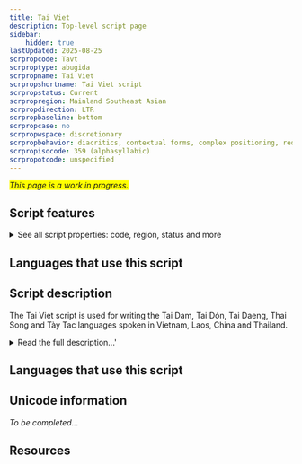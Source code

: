 ```yaml
---
title: Tai Viet
description: Top-level script page
sidebar:
    hidden: true
lastUpdated: 2025-08-25
scrpropcode: Tavt
scrproptype: abugida
scrpropname: Tai Viet
scrpropshortname: Tai Viet script
scrpropstatus: Current
scrpropregion: Mainland Southeast Asian
scrpropdirection: LTR
scrpropbaseline: bottom
scrpropcase: no
scrpropwspace: discretionary
scrpropbehavior: diacritics, contextual forms, complex positioning, reordering, split graphs, required ligatures
scrpropisocode: 359 (alphasyllabic)
scrpropotcode: unspecified
---
```


<span style='background-color:yellow'>_This page is a work in progress._</span>


## Script features

<details>
<summary> See all script properties: code, region, status and more</summary>
<ScriptInfo />
</details>

## Languages that use this script

<WsList script='Tavt' wsMax='5' />

## Script description

The Tai Viet script is used for writing the Tai Dam, Tai Dón, Tai Daeng, Thai Song and Tày Tac languages spoken in Vietnam, Laos, China and Thailand.

<details>
<summary>Read the full description...'</summary>Speakers of these languages are also found in the United States, Australia and France. There is significant variation in the orthographic conventions of the Tai languages, as well as in their phonologies, which in turn impacts the orthography. However, a unified, standardized version of the script, with an agreed upon core set of characters, was developed at a UNESCO-sponsored workshop in 2006, and subsequently accepted for encoding in The Unicode Standard.

The script is an abugida. Consonants do not contain an inherent vowel; vowels must be written explicitly. Vowel marks may appear above, below, before or after a syllable's initial consonant. A written syllable therefore consists minimally of a consonant and a vowel. Optionally it may also contain a final consonant. There are two series of consonants, indicating high and low tone class. The Tai Viet script employs Latin punctuation as well as three non-alphabetic signs to indicate word repetition or a section break. It also uses two ligatures which may serve to disambiguate between homophonous words.

Traditionally, tone was only partially marked in the orthography. As in other Tai languages, tones were divided into two sets of three, and the appropriate selection of consonants from the high or low series indicated which set of tones the syllable belonged to. The reader had to determine the exact tone from context. However, around the 1970s, two different tone marking systems developed simultaneously in Vietnam and the United States; the concurrent use of both these systems is seen to be disadvantageous but, for the time being, unavoidable. There is no standard order for sorting characters. Some users have modified the order employed by the Lao script, others, the Vietnamese.

Little is known about the origin of the Tai Viet script. It appears to have been derived from the Thai script around  the 16th century, which is in turn of Khmer, and ultimately Brahmic, origin.

Please note that, although the Tai Viet script does exhibit reordering behaviour, that reordering is not typically reflected in software implementations. See [Syllable Structure and Reordering in Tai Viet](https://scriptsource.org/entry/ca53syu3cl) or [Reordering and Data Storage Order](https://scriptsource.org/entry/l5bvp27v3r) for more details.
</details>

## Languages that use this script

<WsList script='Tavt' wsMax='5' />

## Unicode information

_To be completed..._

## Resources

<ScriptResources detailSummary='seemore' />

